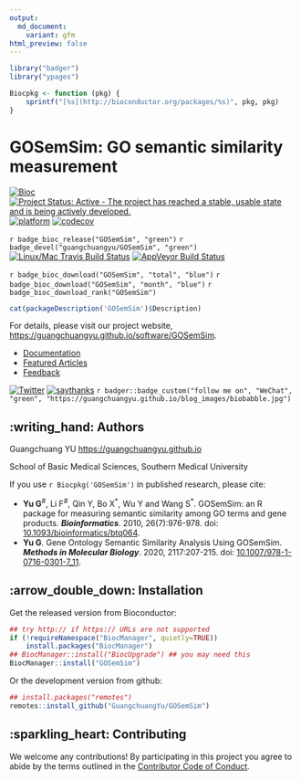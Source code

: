 ```yaml
---
output:
  md_document:
    variant: gfm
html_preview: false
---
```



```r
library("badger")
library("ypages")

Biocpkg <- function (pkg) {
    sprintf("[%s](http://bioconductor.org/packages/%s)", pkg, pkg)
}
```

#  GOSemSim: GO semantic similarity measurement


[![Bioc](http://www.bioconductor.org/shields/years-in-bioc/GOSemSim.svg)](https://www.bioconductor.org/packages/devel/bioc/html/GOSemSim.html#since)
[![Project Status: Active - The project has reached a stable, usable state and is being actively developed.](http://www.repostatus.org/badges/latest/active.svg)](http://www.repostatus.org/#active)
[![platform](http://www.bioconductor.org/shields/availability/devel/GOSemSim.svg)](https://www.bioconductor.org/packages/devel/bioc/html/GOSemSim.html#archives)
[![codecov](https://codecov.io/gh/GuangchuangYu/GOSemSim/branch/master/graph/badge.svg)](https://codecov.io/gh/GuangchuangYu/GOSemSim/)


`r badge_bioc_release("GOSemSim", "green")`
`r badge_devel("guangchuangyu/GOSemSim", "green")`
[![Linux/Mac Travis Build Status](https://img.shields.io/travis/GuangchuangYu/GOSemSim/master.svg?label=Mac%20OSX%20%26%20Linux)](https://travis-ci.org/GuangchuangYu/GOSemSim)
[![AppVeyor Build Status](https://img.shields.io/appveyor/ci/Guangchuangyu/GOSemSim/master.svg?label=Windows)](https://ci.appveyor.com/project/GuangchuangYu/GOSemSim)


`r badge_bioc_download("GOSemSim", "total", "blue")`
`r badge_bioc_download("GOSemSim", "month", "blue")`
`r badge_bioc_download_rank("GOSemSim")`

```r
cat(packageDescription('GOSemSim')$Description)
```


For details, please visit our project website, <https://guangchuangyu.github.io/software/GOSemSim>.

+ [Documentation](https://guangchuangyu.github.io/software/GOSemSim/documentation/)
+ [Featured Articles](https://guangchuangyu.github.io/software/GOSemSim/featuredArticles/)
+ [Feedback](https://guangchuangyu.github.io/software/GOSemSim/#feedback)


[![Twitter](https://img.shields.io/twitter/url/http/shields.io.svg?style=social&logo=twitter)](https://twitter.com/intent/tweet?hashtags=GOSemSim&url=http://bioinformatics.oxfordjournals.org/content/26/7/976&screen_name=guangchuangyu)
[![saythanks](https://img.shields.io/badge/say-thanks-ff69b4.svg)](https://saythanks.io/to/GuangchuangYu)
`r badger::badge_custom("follow me on", "WeChat", "green", "https://guangchuangyu.github.io/blog_images/biobabble.jpg")`



## :writing_hand: Authors

Guangchuang YU <https://guangchuangyu.github.io>

School of Basic Medical Sciences, Southern Medical University


If you use `r Biocpkg('GOSemSim')` in published research, please cite:

+ **Yu G**^#^, Li F^#^, Qin Y, Bo X^\*^, Wu Y and Wang S^\*^. GOSemSim: an R package for measuring semantic similarity among GO terms and gene products. **_Bioinformatics_**. 2010, 26(7):976-978. doi: [10.1093/bioinformatics/btq064](http://dx.doi.org/10.1093/bioinformatics/btq064).
+ **Yu G**. Gene Ontology Semantic Similarity Analysis Using GOSemSim. **_Methods in Molecular Biology_**. 2020, 2117:207-215. doi: [10.1007/978-1-0716-0301-7_11](http://dx.doi.org/10.1007/978-1-0716-0301-7_11).


## :arrow_double_down: Installation

Get the released version from Bioconductor:

```r
## try http:// if https:// URLs are not supported
if (!requireNamespace("BiocManager", quietly=TRUE))
    install.packages("BiocManager")
## BiocManager::install("BiocUpgrade") ## you may need this
BiocManager::install("GOSemSim")
```

Or the development version from github:

```r
## install.packages("remotes")
remotes::install_github("GuangchuangYu/GOSemSim")
```



## :sparkling_heart: Contributing

We welcome any contributions! By participating in this project you agree to
abide by the terms outlined in the [Contributor Code of Conduct](CONDUCT.md).

